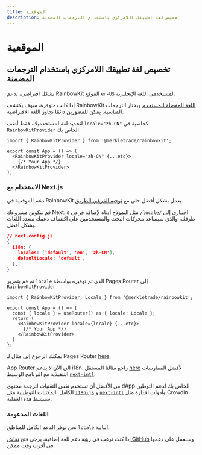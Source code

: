 ```yaml
---
title: الموقعية
description: تخصيص لغة تطبيقك اللامركزي باستخدام الترجمات المضمنة
---
```


# الموقعية

## تخصيص لغة تطبيقك اللامركزي باستخدام الترجمات المضمنة

بشكل افتراضي، يدعم RainbowKit الموقع `en-US` لمستخدمي اللغة الإنجليزية.

إذا كانت متوفرة، سوف يكتشف RainbowKit [اللغة المفضلة للمستخدم](https://developer.mozilla.org/en-US/docs/Web/API/Navigator/language) ويختار الترجمات المناسبة. يمكن للمطورين دائمًا تجاوز اللغة الافتراضية.

لتحديد لغة لمستخدميك، فقط أضف `locale="zh-CN"` كخاصية في `RainbowKitProvider` الخاص بك

```tsx
import { RainbowKitProvider } from '@merkletrade/rainbowkit';

export const App = () => (
  <RainbowKitProvider locale="zh-CN" {...etc}>
    {/* Your App */}
  </RainbowKitProvider>
);
```

### الاستخدام مع Next.js

دعم الموقعية في RainbowKit يعمل بشكل أفضل حتى مع [توجيه الفرعي الطريق](https://nextjs.org/docs/pages/building-your-application/routing/internationalization#sub-path-routing).

قم بتكوين مشروعك Next.js مثل النموذج أدناه لإضافة فرعي `/locale/` اختياري إلى طرقك، والذي سيساعد محركات البحث والمستخدمين على اكتشاف دعمك متعدد اللغات بشكل أفضل.

```json
// next.config.js
{
  i18n: {
    locales: ['default', 'en', 'zh-CN'],
    defaultLocale: 'default',
  },
}
```

ثم قم بتمرير `locale` الذي تم توفيره بواسطة Pages Router إلى `RainbowKitProvider`

```tsx
import { RainbowKitProvider, Locale } from '@merkletrade/rainbowkit';

export const App = () => {
  const { locale } = useRouter() as { locale: Locale };
  return (
    <RainbowKitProvider locale={locale} {...etc}>
      {/* Your App */}
    </RainbowKitProvider>
  )
};
```

يمكنك الرجوع إلى مثال لـ Pages Router [here](https://github.com/merkletrade/rainbowkit/tree/main/examples/with-next).

App Router الى الآن لا يدعم i18n. راجع مثالنا المستقل [here](https://github.com/merkletrade/rainbowkit/tree/main/examples/with-next-app-i18n) لأفضل الممارسات التنفيذية مع البرنامج الوسيط [`next-intl`](https://github.com/amannn/next-intl).

من الأفضل أن تستخدم نفس التقنيات لترجمة محتوى dApp الخاص بك لدعم التوطين الكامل. المكتبات التوطينية مثل [`i18n-js`](https://github.com/fnando/i18n) و [`next-intl`](https://github.com/amannn/next-intl) وأدوات الإدارة مثل Crowdin ستبسط هذه العملية.

### اللغات المدعومة

نحن نوفر الدعم الكامل للمناطق `locale` التالية:

<Table
  header={[
    'Language', 'Region', 'Locale', 'Shortform'
  ]}
  dataTypes={[
    'string', 'string', 'code', 'code'
  ]}
  data={[
    ['English', 'United States 🇺🇸', 'en-US', 'en'],
    ['中文', 'Mainland China 🇨🇳', 'zh-CN', 'zh'],
    ['हिंदी', 'India 🇮🇳', 'hi-IN', 'hi'],
    ['Español', 'Latin America 🌎', 'es-419', 'es'],
    ['Français', 'France 🇫🇷', 'fr-FR', 'fr'],
    ['العربية', 'Middle East 🌍', 'ar-AR', 'ar'],
    ['Português', 'Brazil 🇧🇷', 'pt-BR', 'pt'],
    ['Русский', 'Russia 🇷🇺', 'ru-RU', 'ru'],
    ['Bahasa Indonesia', 'Indonesia 🇮🇩', 'id-ID', 'id'],
    ['日本語', 'Japan 🇯🇵', 'ja-JP', 'ja'],
    ['Türkçe', 'Turkey 🇹🇷', 'tr-TR', 'tr'],
    ['한국어', 'South Korea 🇰🇷', 'ko-KR', 'ko'],
    ['ภาษาไทย', 'Thailand 🇹🇭', 'th-TH', 'th'],
    ['українська', 'Ukraine 🇺🇦', 'uk-UA', 'ua'],
  ]}
/>

إذا كنت ترغب في رؤية دعم للغة إضافية، يرجى فتح [نقاش GitHub](https://github.com/merkletrade/rainbowkit/discussions/new?category=ideas) وسنعمل على دعمها في أقرب وقت ممكن.
